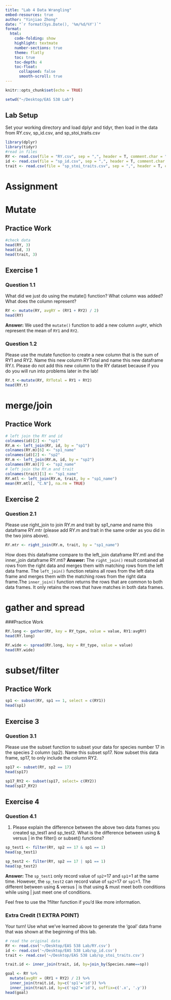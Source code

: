 ```yaml
---
title: "Lab 4 Data Wrangling"
embed-resources: true
author: "Yinjiao Zhong"
date: "`r format(Sys.Date(), '%m/%d/%Y')`"
format:
  html:
    code-folding: show
    highlight: textmate
    number-sections: true
    theme: flatly
    toc: true
    toc-depth: 4
    toc-float:
      collapsed: false
      smooth-scroll: true
---
```


```r
knitr::opts_chunk$set(echo = TRUE)
```
```r
setwd("~/Desktop/EAS 538 Lab")
```

## Lab Setup
Set your working directory and load dplyr and tidyr, then load in the data from RY.csv, sp_id.csv, and sp_stoi_traits.csv

```r
library(dplyr)
library(tidyr) 
#read in files
RY <- read.csv(file = "RY.csv", sep = ",", header = T, comment.char = "#")
id <- read.csv(file = "sp_id.csv", sep = ",", header = T, comment.char = "#")
trait <- read.csv(file = "sp_stoi_traits.csv", sep = ",", header = T, comment.char = "#")
```


# Assignment

# Mutate

## Practice Work
```r
#check data
head(RY, 3)
head(id, 3)
head(trait, 3)
```

## Exercise 1

### Question 1.1
What did we just do using the mutate() function? What column was added? What does the column represent?

```r
RY <- mutate(RY, avgRY = (RY1 + RY2) / 2)
head(RY)
```

**Answer:** 
We used the `mutate()` function to add a new column `avgRY`, which represent the mean of `RY1` and `RY2`.

### Question 1.2

Please use the mutate function to create a new column that is the sum of RY1 and RY2. Name this new column RYTotal and name this new dataframe RY.t. Please do not add this new column to the RY dataset because if you do you will run into problems later in the lab!

```r
RY.t <-mutate(RY, RYTotal = RY1 + RY2)
head(RY.t)
```


# merge/join 

## Practice Work
```r
# left join the RY and id
colnames(id)[2] <- "sp1"
RY.m <- left_join(RY, id, by = "sp1")
colnames(RY.m)[6] <- "sp1_name"
colnames(id)[2] <- "sp2"
RY.m <- left_join(RY.m, id, by = "sp2")
colnames(RY.m)[7] <- "sp2_name"
# left join the RY.m and trait
colnames(trait)[1] <- "sp1_name"
RY.mtl <- left_join(RY.m, trait, by = "sp1_name")
mean(RY.mtl[, "C.N"], na.rm = TRUE)
```

## Exercise 2

### Question 2.1

Please use right_join to join RY.m and trait by sp1_name and name this dataframe RY.mtr (please add RY.m and trait in the same order as you did in the two joins above).

```r
RY.mtr <- right_join(RY.m, trait, by = "sp1_name")
```

How does this dataframe compare to the left_join dataframe RY.mtl and the inner_join dataframe RY.mti?
**Answer:**
The `right_join()` result contained all rows from the right data and merges them with matching rows from the left data frame. The `left_join()` function retains all rows from the left data frame and merges them with the matching rows from the right data frame.The `inner_join()` function returns the rows that are common to both data frames. It only retains the rows that have matches in both data frames.

# gather and spread

###Practice Work
```r
RY.long <- gather(RY, key = RY_type, value = value, RY1:avgRY)
head(RY.long)
```


```r
RY.wide <- spread(RY.long, key = RY_type, value = value)
head(RY.wide)
```

# subset/filter

## Practice Work
```r
sp1 <- subset(RY, sp1 == 1, select = c(RY1))
head(sp1)
```

## Exercise 3

### Question 3.1
Please use the subset function to subset your data for species number 17 in the species 2 column (sp2). Name this subset sp17. Now subset this data frame, sp17, to only include the column RY2.
```r
sp17 <- subset(RY, sp2 == 17)
head(sp17)
```


```r
sp17_RY2 <- subset(sp17, select= c(RY2))
head(sp17_RY2)
```


## Exercise 4

### Question 4.1
1. Please explain the difference between the above two data frames you created sp_test1 and sp_test2. What is the difference between using & versus | in the filter() or subset() functions? 
```r
sp_test1 <- filter(RY, sp2 == 17 & sp1 == 1)
head(sp_test1)
```
```r
sp_test2 <- filter(RY, sp2 == 17 | sp1 == 1)
head(sp_test2)
```
**Answer:**
The `sp_test1` only record value of `sp2`=17 and `sp1`=1 at the same time. However, the `sp_test2` can record value of `sp2`=17 or `sp1`=1. The different between using & versus | is that using & must meet both conditions while using | just meet one of conditions.

Feel free to use the ?filter function if you’d like more information.


### Extra Credit (1 EXTRA POINT)
Your turn! Use what we’ve learned above to generate the 'goal' data frame that was shown at the beginning of this lab.
```r
# read the original data
RY <- read.csv('~/Desktop/EAS 538 Lab/RY.csv')
id <- read.csv('~/Desktop/EAS 538 Lab/sp_id.csv')
trait <- read.csv('~/Desktop/EAS 538 Lab/sp_stoi_traits.csv')

trait.id <- inner_join(trait, id, by=join_by(Species.name==sp))

goal <- RY %>%
  mutate(avgRY = (RY1 + RY2) / 2) %>%
  inner_join(trait.id, by=c('sp1'='id')) %>%
  inner_join(trait.id, by=c('sp2'='id'), suffix=c('.x', '.y'))
head(goal)
```






